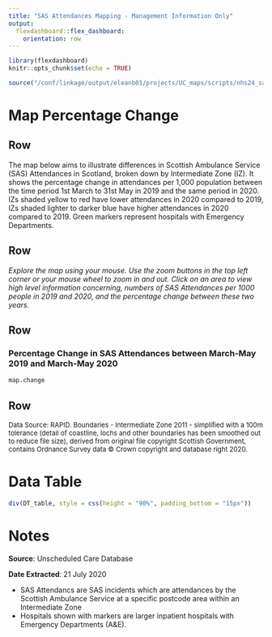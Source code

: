 ```yaml
---
title: "SAS Attendances Mapping - Management Information Only"
output: 
  flexdashboard::flex_dashboard:
    orientation: row
---
```


```r
library(flexdashboard)
knitr::opts_chunk$set(echo = TRUE)

source("/conf/linkage/output/eleanb01/projects/UC_maps/scripts/nhs24_sas/3A_SAS_IZ_MakeMap.R")
```


Map Percentage Change
=====================================  

Row {data-height=50}
-------------------------------------
The map below aims to illustrate differences in Scottish Ambulance Service (SAS) Attendances in Scotland, broken down by Intermediate Zone (IZ). It shows the percentage change in attendances per 1,000 population between the time period 1st March to 31st May in 2019 and the same period in 2020. IZs shaded yellow to red have lower attendances in 2020 compared to 2019, IZs shaded lighter to darker blue have higher attendances in 2020 compared to 2019. Green markers represent hospitals with Emergency Departments. 

Row {data-height=30}
-------------------------------------
<i> Explore the map using your mouse. Use the zoom buttons in the top left corner or your mouse wheel to zoom in and out. Click on an area to view high level information concerning, numbers of SAS Attendances per 1000 people in 2019 and 2020, and the percentage change between these two years. </i>

Row {data-height=500}
-------------------------------------
### Percentage Change in SAS Attendances between March-May 2019 and March-May 2020
```r
map.change

```

Row {data-height=20}
-------------------------------------
<font size = 2> Data Source: RAPID. Boundaries - Intermediate Zone 2011 - simplified with a 100m tolerance (detail of coastline, lochs and other boundaries has been smoothed out to reduce file size), derived from original file copyright Scottish Government, contains Ordnance Survey data © Crown copyright and database right 2020. </font>


Data Table
=====================================  

```r
div(DT_table, style = css(height = "90%", padding_bottom = "15px"))
```


Notes
=====================================  

**Source**: Unscheduled Care Database

**Date Extracted**: 21 July 2020

+ SAS Attendancs are SAS incidents which are attendances by the Scottish Ambulance Service at a specific postcode area within an Intermediate Zone
+ Hospitals shown with markers are larger inpatient hospitals with Emergency Departments (A&E).
